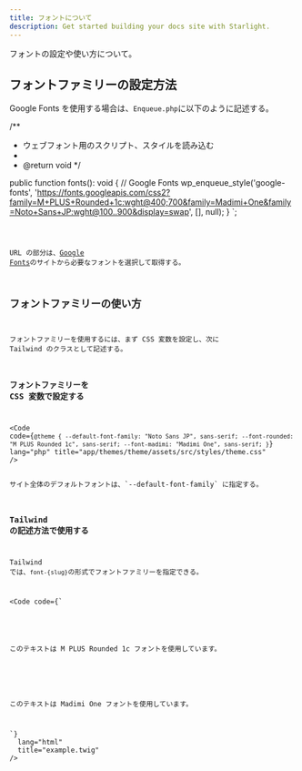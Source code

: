 ```yaml
---
title: フォントについて
description: Get started building your docs site with Starlight.
---
```



フォントの設定や使い方について。

## フォントファミリーの設定方法

Google Fonts を使用する場合は、`Enqueue.php`に以下のように記述する。

/**
 * ウェブフォント用のスクリプト、スタイルを読み込む
 *
 * @return void
 */

public function fonts(): void
{
// Google Fonts
wp_enqueue_style('google-fonts', 'https://fonts.googleapis.com/css2?family=M+PLUS+Rounded+1c:wght@400;700&family=Madimi+One&family=Noto+Sans+JP:wght@100..900&display=swap', [], null);
}
`;

<Code code={fontCode} lang="php" title={fileName} />

URL の部分は、[Google Fonts](https://fonts.google.com/)のサイトから必要なフォントを選択して取得する。

## フォントファミリーの使い方

フォントファミリーを使用するには、まず CSS 変数を設定し、次に Tailwind のクラスとして記述する。

### フォントファミリーを CSS 変数で設定する

<Code
  code={`
@theme {
  --default-font-family: "Noto Sans JP", sans-serif;
  --font-rounded: "M PLUS Rounded 1c", sans-serif;
  --font-madimi: "Madimi One", sans-serif;
}
`}
  lang="php"
  title="app/themes/theme/assets/src/styles/theme.css"
/>

<Aside type="note">サイト全体のデフォルトフォントは、`--default-font-family` に指定する。</Aside>

### Tailwind の記述方法で使用する

Tailwind では、`font-{slug}`の形式でフォントファミリーを指定できる。

<Code
  code={`
<div class="font-rounded">
  <p>このテキストは M PLUS Rounded 1c フォントを使用しています。</p>
</div>
<div class="font-madimi">
  <p>このテキストは Madimi One フォントを使用しています。</p>
</div>
`}
  lang="html"
  title="example.twig"
/>
